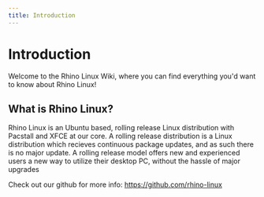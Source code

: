 ```yaml
---
title: Introduction
---
```


# Introduction
 
Welcome to the Rhino Linux Wiki, where you can find everything you'd want to know about Rhino Linux!

## What is Rhino Linux?

Rhino Linux is an Ubuntu based, rolling release Linux distribution with Pacstall and XFCE at our core. A rolling release distribution is a Linux distribution which recieves continuous package updates, and as such there is no major update. A rolling release model offers new and experienced users a new way to utilize their desktop PC, without the hassle of major upgrades

Check out our github for more info: https://github.com/rhino-linux
